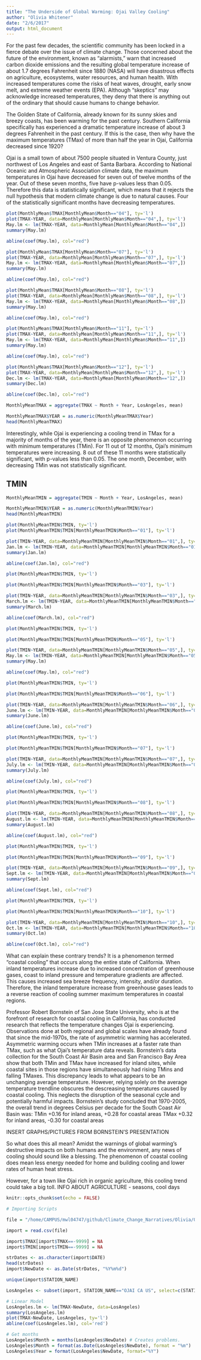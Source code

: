 ```yaml
---
title: "The Underside of Global Warming: Ojai Valley Cooling"
author: "Olivia Whitener"
date: "2/6/2017"
output: html_document
---
```


For the past few decades, the scientific community has been locked in a fierce debate over the issue of climate change. Those concerned about the future of the environment, known as “alarmists,” warn that increased carbon dioxide emissions and the resulting global temperature increase of about 1.7 degrees Fahrenheit since 1880 (NASA) will have disastrous effects on agriculture, ecosystems, water resources, and human health. With increased temperatures come the risks of heat waves, drought, early snow melt, and extreme weather events (EPA). Although “skeptics” may acknowledge increased temperatures, they deny that there is anything out of the ordinary that should cause humans to change behavior. 

The Golden State of California, already known for its sunny skies and breezy coasts, has been warming for the past century. Southern California specifically has experienced a dramatic temperature increase of about 3 degrees Fahrenheit in the past century.  If this is the case, then why have the maximum temperatures (TMax) of more than half the year in Ojai, California decreased since 1920?

Ojai is a small town of about 7500 people situated in Ventura County, just northwest of Los Angeles and east of Santa Barbara. According to National Oceanic and Atmospheric Association climate data, the maximum temperatures in Ojai have decreased for seven out of twelve months of the year. Out of these seven months, five have p-values less than 0.05. Therefore this data is statistically significant, which means that it rejects the null hypothesis that modern climate change is due to natural causes. Four of the statistically significant months have decreasing temperatures.

```r
plot(MonthlyMean$TMAX[MonthlyMean$Month=="04"], ty='l')
plot(TMAX~YEAR, data=MonthlyMean[MonthlyMean$Month=="04",], ty='l') 
May.lm <- lm(TMAX~YEAR, data=MonthlyMean[MonthlyMean$Month=="04",])
summary(May.lm)

abline(coef(May.lm), col="red")

```

```r
plot(MonthlyMean$TMAX[MonthlyMean$Month=="07"], ty='l')
plot(TMAX~YEAR, data=MonthlyMean[MonthlyMean$Month=="07",], ty='l') 
May.lm <- lm(TMAX~YEAR, data=MonthlyMean[MonthlyMean$Month=="07",])
summary(May.lm)

abline(coef(May.lm), col="red")

```


```r
plot(MonthlyMean$TMAX[MonthlyMean$Month=="08"], ty='l')
plot(TMAX~YEAR, data=MonthlyMean[MonthlyMean$Month=="08",], ty='l') 
May.lm <- lm(TMAX~YEAR, data=MonthlyMean[MonthlyMean$Month=="08",])
summary(May.lm)

abline(coef(May.lm), col="red")


```


```r
plot(MonthlyMean$TMAX[MonthlyMean$Month=="11"], ty='l')
plot(TMAX~YEAR, data=MonthlyMean[MonthlyMean$Month=="11",], ty='l') 
May.lm <- lm(TMAX~YEAR, data=MonthlyMean[MonthlyMean$Month=="11",])
summary(May.lm)

abline(coef(May.lm), col="red")

```

```r
plot(MonthlyMean$TMAX[MonthlyMean$Month=="12"], ty='l')
plot(TMAX~YEAR, data=MonthlyMean[MonthlyMean$Month=="12",], ty='l') 
Dec.lm <- lm(TMAX~YEAR, data=MonthlyMean[MonthlyMean$Month=="12",])
summary(Dec.lm)

abline(coef(Dec.lm), col="red")

```

```r
MonthlyMeanTMAX = aggregate(TMAX ~ Month + Year, LosAngeles, mean)

MonthlyMeanTMAX$YEAR = as.numeric(MonthlyMeanTMAX$Year)
head(MonthlyMeanTMAX)
```

Interestingly, while Ojai is experiencing a cooling trend in TMax for a majority of months of the year, there is an opposite phenomenon occurring with minimum temperatures (TMin). For 11 out of 12 months, Ojai's minimum temperatures were increasing. 8 out of these 11 months were statistically significant, with p-values less than 0.05. The one month, December, with decreasing TMin was not statistically significant. 

## TMIN

```r
MonthlyMeanTMIN = aggregate(TMIN ~ Month + Year, LosAngeles, mean)

MonthlyMeanTMIN$YEAR = as.numeric(MonthlyMeanTMIN$Year)
head(MonthlyMeanTMIN)
```


```r
plot(MonthlyMeanTMIN$TMIN, ty='l')
plot(MonthlyMeanTMIN$TMIN[MonthlyMeanTMIN$Month=="01"], ty='l')

plot(TMIN~YEAR, data=MonthlyMeanTMIN[MonthlyMeanTMIN$Month=="01",], ty='l') 
Jan.lm <- lm(TMIN~YEAR, data=MonthlyMeanTMIN[MonthlyMeanTMIN$Month=="01",])
summary(Jan.lm)

abline(coef(Jan.lm), col="red")

```


```r
plot(MonthlyMeanTMIN$TMIN, ty='l')

plot(MonthlyMeanTMIN$TMIN[MonthlyMeanTMIN$Month=="03"], ty='l')

plot(TMIN~YEAR, data=MonthlyMeanTMIN[MonthlyMeanTMIN$Month=="03",], ty='l') 
March.lm <- lm(TMIN~YEAR, data=MonthlyMeanTMIN[MonthlyMeanTMIN$Month=="03",])
summary(March.lm)

abline(coef(March.lm), col="red")

```


```r
plot(MonthlyMeanTMIN$TMIN, ty='l')

plot(MonthlyMeanTMIN$TMIN[MonthlyMeanTMIN$Month=="05"], ty='l')

plot(TMIN~YEAR, data=MonthlyMeanTMIN[MonthlyMeanTMIN$Month=="05",], ty='l') 
May.lm <- lm(TMIN~YEAR, data=MonthlyMeanTMIN[MonthlyMeanTMIN$Month=="05",])
summary(May.lm)

abline(coef(May.lm), col="red")

```


```r
plot(MonthlyMeanTMIN$TMIN, ty='l')

plot(MonthlyMeanTMIN$TMIN[MonthlyMeanTMIN$Month=="06"], ty='l')

plot(TMIN~YEAR, data=MonthlyMeanTMIN[MonthlyMeanTMIN$Month=="06",], ty='l') 
June.lm <- lm(TMIN~YEAR, data=MonthlyMeanTMIN[MonthlyMeanTMIN$Month=="06",])
summary(June.lm)

abline(coef(June.lm), col="red")

```


```r
plot(MonthlyMeanTMIN$TMIN, ty='l')

plot(MonthlyMeanTMIN$TMIN[MonthlyMeanTMIN$Month=="07"], ty='l')

plot(TMIN~YEAR, data=MonthlyMeanTMIN[MonthlyMeanTMIN$Month=="07",], ty='l') 
July.lm <- lm(TMIN~YEAR, data=MonthlyMeanTMIN[MonthlyMeanTMIN$Month=="07",])
summary(July.lm)

abline(coef(July.lm), col="red")

```


```r
plot(MonthlyMeanTMIN$TMIN, ty='l')

plot(MonthlyMeanTMIN$TMIN[MonthlyMeanTMIN$Month=="08"], ty='l')

plot(TMIN~YEAR, data=MonthlyMeanTMIN[MonthlyMeanTMIN$Month=="08",], ty='l') 
August.lm <- lm(TMIN~YEAR, data=MonthlyMeanTMIN[MonthlyMeanTMIN$Month=="08",])
summary(August.lm)

abline(coef(August.lm), col="red")

```


```r
plot(MonthlyMeanTMIN$TMIN, ty='l')

plot(MonthlyMeanTMIN$TMIN[MonthlyMeanTMIN$Month=="09"], ty='l')

plot(TMIN~YEAR, data=MonthlyMeanTMIN[MonthlyMeanTMIN$Month=="09",], ty='l') 
Sept.lm <- lm(TMIN~YEAR, data=MonthlyMeanTMIN[MonthlyMeanTMIN$Month=="09",])
summary(Sept.lm)

abline(coef(Sept.lm), col="red")

```


```r
plot(MonthlyMeanTMIN$TMIN, ty='l')

plot(MonthlyMeanTMIN$TMIN[MonthlyMeanTMIN$Month=="10"], ty='l')

plot(TMIN~YEAR, data=MonthlyMeanTMIN[MonthlyMeanTMIN$Month=="10",], ty='l') 
Oct.lm <- lm(TMIN~YEAR, data=MonthlyMeanTMIN[MonthlyMeanTMIN$Month=="10",])
summary(Oct.lm)

abline(coef(Oct.lm), col="red")

```

What can explain these contrary trends? It is a phenomenon termed "coastal cooling" that occurs along the entire state of California. When inland temperatures increase due to increased concentration of greenhouse gases, coast to inland pressure and temperature gradients are affected. This causes increased sea breeze frequency, intensity, and/or duration. Therefore, the inland temperature increase from greenhouse gases leads to a reverse reaction of cooling summer maximum temperatures in coastal regions. 

Professor Robert Bornstein of San Jose State University, who is at the forefront of research for coastal cooling in California, has conducted research that reflects the temperature changes Ojai is experiencing. Observations done at both regional and global scales have already found that since the mid-1970s, the rate of asymmetric warming has accelerated. Asymmetric warming occurs when TMin increases at a faster rate than TMax, such as what Ojai's temperature data reveals. Bornstein's data collection for the South Coast Air Basin area and San Francisco Bay Area show that both TMin and TMax have increased for inland sites, while coastal sites in those regions have simultaneously had rising TMins and falling TMaxes. This discrepancy leads to what appears to be an unchanging average temperature. However, relying solely on the average temperature trendline obscures the descreasing temperatures caused by coastal cooling. This neglects the disruption of the seasonal cycle and potentially harmful impacts. Bornstein's study concluded that 1970-2005, the overall trend in degrees Celsius per decade for the South Coast Air Basin was: 
TMin +0.16 for inland areas, +0.28 for coastal areas
TMax +0.32 for inland areas, -0.30 for coastal areas

INSERT GRAPHS/PICTURES FROM BORNSTEIN'S PRESENTATION

So what does this all mean? Amidst the warnings of global warming’s destructive impacts on both humans and the environment, any news of cooling should sound like a blessing. The phenomenon of coastal cooling does mean less energy needed for home and building cooling and lower rates of human heat stress. 

However, for a town like Ojai rich in organic agriculture, this cooling trend could take a big toll. INFO ABOUT AGRICULTURE - seasons, cool days

```r
knitr::opts_chunk$set(echo = FALSE)
```

```r
# Importing Scripts

file = "/home/CAMPUS/mwl04747/github/Climate_Change_Narratives/Olivia/Ojai Temperatures - EA30.csv"

import = read.csv(file)
```

```r
import$TMAX[import$TMAX==-9999] = NA
import$TMIN[import$TMIN==-9999] = NA
```

```r
strDates <- as.character(import$DATE)
head(strDates)
import$NewDate <- as.Date(strDates, "%Y%m%d")
```

```r
unique(import$STATION_NAME)
```


```r
LosAngeles <- subset(import, STATION_NAME=="OJAI CA US", select=c(STATION, STATION_NAME, DATE, NewDate, TMIN, TMAX, PRCP))
```


```r
# Linear Model
LosAngeles.lm <- lm(TMAX~NewDate, data=LosAngeles)
summary(LosAngeles.lm)
plot(TMAX~NewDate, LosAngeles, ty='l')
abline(coef(LosAngeles.lm), col='red')
```

```r
# Get months
LosAngeles$Month = months(LosAngeles$NewDate) # Creates problems.
LosAngeles$Month = format(as.Date(LosAngeles$NewDate), format = "%m")
LosAngeles$Year = format(LosAngeles$NewDate, format="%Y")
```
